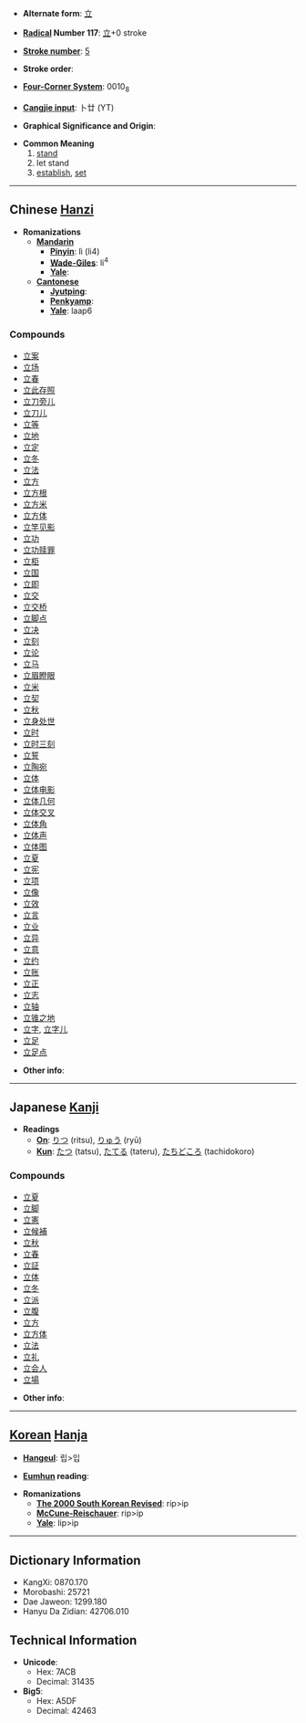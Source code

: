 * '''Alternate form''': [[立]]

* '''[[Wiktionary:Chinese radical index| Radical]] Number 117''': [[Wiktionary:Chinese radical index 立|立]]+0 stroke

* '''[[Wiktionary:Chinese total strokes index|Stroke number]]''': [[Wiktionary:Chinese total strokes index 5|5]]

* '''Stroke order''': 

* '''[[Wiktionary:Chinese four corner index|Four-Corner System]]''': 0010<sub>8</sub>

* '''[[Wiktionary:Chinese Cangjie index|Cangjie input]]''': 卜廿 (YT)

* '''Graphical Significance and Origin''': 

* '''Common Meaning'''
*# [[stand]]
*# let stand
*# [[establish]], [[set]]


----

== Chinese [[Hanzi]] ==

* '''Romanizations'''
** '''[[Mandarin]]'''
*** '''[[Pinyin]]''': lì (li4)
*** '''[[Wade-Giles]]''': li<sup>4</sup>
*** '''[[Yale]]''': 
** '''[[Cantonese]]'''
*** '''[[Jyutping]]''':
*** '''[[Penkyamp]]''': 
*** '''[[Yale]]''': laap6

===Compounds===
*[[立案]]
*[[立场]]
*[[立春]]
*[[立此存照]]
*[[立刀旁儿]]
*[[立刀儿]]
*[[立等]]
*[[立地]]
*[[立定]]
*[[立冬]]
*[[立法]]
*[[立方]]
*[[立方根]]
*[[立方米]]
*[[立方体]]
*[[立竿见影]]
*[[立功]]
*[[立功赎罪]]
*[[立柜]]
*[[立国]]
*[[立即]]
*[[立交]]
*[[立交桥]]
*[[立脚点]]
*[[立决]]
*[[立刻]]
*[[立论]]
*[[立马]]
*[[立眉瞪眼]]
*[[立米]]
*[[立契]]
*[[立秋]]
*[[立身处世]]
*[[立时]]
*[[立时三刻]]
*[[立誓]]
*[[立陶宛]]
*[[立体]]
*[[立体电影]]
*[[立体几何]]
*[[立体交叉]]
*[[立体角]]
*[[立体声]]
*[[立体图]]
*[[立夏]]
*[[立宪]]
*[[立项]]
*[[立像]]
*[[立效]]
*[[立言]]
*[[立业]]
*[[立异]]
*[[立意]]
*[[立约]]
*[[立账]]
*[[立正]]
*[[立志]]
*[[立轴]]
*[[立锥之地]]
*[[立字]], [[立字儿]]
*[[立足]]
*[[立足点]]

* '''Other info''': 

----

== Japanese [[Kanji]] ==

* '''Readings'''
** '''[[On]]''': [[りつ]] (ritsu), [[りゅう]] (ryū)
** '''[[Kun]]''': [[たつ]] (tatsu), [[たてる]] (tateru), [[たちどころ]] (tachidokoro)

===Compounds===
*[[立夏]]
*[[立脚]]
*[[立憲]]
*[[立候補]]
*[[立秋]]
*[[立春]]
*[[立証]]
*[[立体]]
*[[立冬]]
*[[立派]]
*[[立腹]]
*[[立方]]
*[[立方体]]
*[[立法]]
*[[立礼]]
*[[立会人]]
*[[立場]]

* '''Other info''':  

----

== [[Korean]] [[Hanja]] ==

* '''[[Hangeul]]''': 립>입

* '''[[Eumhun]] reading''': 

* '''Romanizations'''
** '''[[The 2000 South Korean Revised Romanization|The 2000 South Korean Revised]]''': rip>ip
** '''[[McCune-Reischauer]]''': rip>ip
** '''[[Yale]]''': lip>ip

----

== Dictionary Information ==

* KangXi: 0870.170
* Morobashi: 25721
* Dae Jaweon: 1299.180
* Hanyu Da Zidian: 42706.010

== Technical Information ==

* '''Unicode''':
** Hex: 7ACB
** Decimal: 31435
* '''Big5''':
** Hex: A5DF
** Decimal: 42463